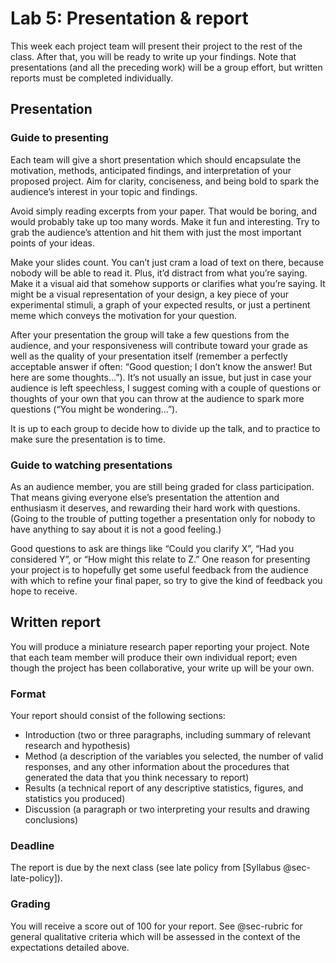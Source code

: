 # Lab 5: Presentation & report

This week each project team will present their project to the rest of the class. After that, you will be ready to write up your findings. Note that presentations (and all the preceding work) will be a group effort, but written reports must be completed individually.


## Presentation 

### Guide to presenting 

Each team will give a short presentation which should encapsulate the motivation, methods, anticipated findings, and interpretation of your proposed project. Aim for clarity, conciseness, and being bold to spark the audience’s interest in your topic and findings.

Avoid simply reading excerpts from your paper. That would be boring, and would probably take up too many words. Make it fun and interesting. Try to grab the audience’s attention and hit them with just the most important points of your ideas.

Make your slides count. You can’t just cram a load of text on there, because nobody will be able to read it. Plus, it’d distract from what you’re saying. Make it a visual aid that somehow supports or clarifies what you’re saying. It might be a visual representation of your design, a key piece of your experimental stimuli, a graph of your expected results, or just a pertinent meme which conveys the motivation for your question.

After your presentation the group will take a few questions from the audience, and your responsiveness will contribute toward your grade as well as the quality of your presentation itself (remember a perfectly acceptable answer if often: “Good question; I don’t know the answer! But here are some thoughts...”). It’s not usually an issue, but just in case your audience is left speechless, I suggest coming with a couple of questions or thoughts of your own that you can throw at the audience to spark more questions ("You might be wondering...").

It is up to each group to decide how to divide up the talk, and to practice to make sure the presentation is to time.


### Guide to watching presentations

As an audience member, you are still being graded for class participation. That means giving everyone else’s presentation the attention and enthusiasm it deserves, and rewarding their hard work with questions. (Going to the trouble of putting together a presentation only for nobody to have anything to say about it is not a good feeling.)

Good questions to ask are things like “Could you clarify X”, “Had you considered Y”, or “How might this relate to Z.” One reason for presenting your project is to hopefully get some useful feedback from the audience with which to refine your final paper, so try to give the kind of feedback you hope to receive.


## Written report {#sec-report}

You will produce a miniature research paper reporting your project. Note that each team member will produce their own individual report; even though the project has been collaborative, your write up will be your own.

### Format

Your report should consist of the following sections:

- Introduction (two or three paragraphs, including summary of relevant research and hypothesis)
- Method (a description of the variables you selected, the number of valid responses, and any other information about the procedures that generated the data that you think necessary to report)
- Results (a technical report of any descriptive statistics, figures, and statistics you produced)
- Discussion (a paragraph or two interpreting your results and drawing conclusions)

### Deadline

The report is due by the next class (see late policy from [Syllabus @sec-late-policy]).

### Grading

You will receive a score out of 100 for your report. See @sec-rubric for general qualitative criteria which will be assessed in the context of the expectations detailed above.
